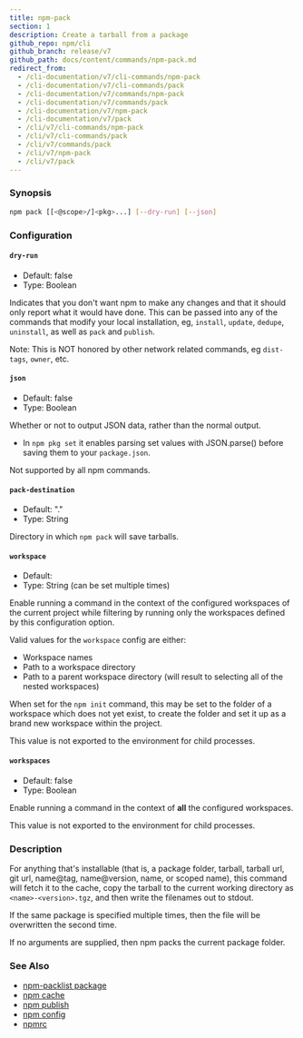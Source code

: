 ```yaml
---
title: npm-pack
section: 1
description: Create a tarball from a package
github_repo: npm/cli
github_branch: release/v7
github_path: docs/content/commands/npm-pack.md
redirect_from:
  - /cli-documentation/v7/cli-commands/npm-pack
  - /cli-documentation/v7/cli-commands/pack
  - /cli-documentation/v7/commands/npm-pack
  - /cli-documentation/v7/commands/pack
  - /cli-documentation/v7/npm-pack
  - /cli-documentation/v7/pack
  - /cli/v7/cli-commands/npm-pack
  - /cli/v7/cli-commands/pack
  - /cli/v7/commands/pack
  - /cli/v7/npm-pack
  - /cli/v7/pack
---
```


### Synopsis

```bash
npm pack [[<@scope>/]<pkg>...] [--dry-run] [--json]
```

### Configuration

#### `dry-run`

- Default: false
- Type: Boolean

Indicates that you don't want npm to make any changes and that it should only report what it would have done. This can be passed into any of the commands that modify your local installation, eg, `install`, `update`, `dedupe`, `uninstall`, as well as `pack` and `publish`.

Note: This is NOT honored by other network related commands, eg `dist-tags`, `owner`, etc.

#### `json`

- Default: false
- Type: Boolean

Whether or not to output JSON data, rather than the normal output.

- In `npm pkg set` it enables parsing set values with JSON.parse() before saving them to your `package.json`.

Not supported by all npm commands.

#### `pack-destination`

- Default: "."
- Type: String

Directory in which `npm pack` will save tarballs.

#### `workspace`

- Default:
- Type: String (can be set multiple times)

Enable running a command in the context of the configured workspaces of the current project while filtering by running only the workspaces defined by this configuration option.

Valid values for the `workspace` config are either:

- Workspace names
- Path to a workspace directory
- Path to a parent workspace directory (will result to selecting all of the nested workspaces)

When set for the `npm init` command, this may be set to the folder of a workspace which does not yet exist, to create the folder and set it up as a brand new workspace within the project.

This value is not exported to the environment for child processes.

#### `workspaces`

- Default: false
- Type: Boolean

Enable running a command in the context of **all** the configured workspaces.

This value is not exported to the environment for child processes.

### Description

For anything that's installable (that is, a package folder, tarball, tarball url, git url, name@tag, name@version, name, or scoped name), this command will fetch it to the cache, copy the tarball to the current working directory as `<name>-<version>.tgz`, and then write the filenames out to stdout.

If the same package is specified multiple times, then the file will be overwritten the second time.

If no arguments are supplied, then npm packs the current package folder.

### See Also

- [npm-packlist package](http://npm.im/npm-packlist)
- [npm cache](/cli/v7/commands/npm-cache)
- [npm publish](/cli/v7/commands/npm-publish)
- [npm config](/cli/v7/commands/npm-config)
- [npmrc](/cli/v7/configuring-npm/npmrc)
